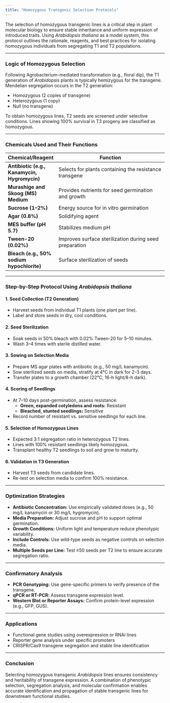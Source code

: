 ```yaml
---
title: "Homozygous Transgenic Selection Protocols"
---
```


The selection of homozygous transgenic lines is a critical step in plant molecular biology to ensure stable inheritance and uniform expression of introduced traits. Using *Arabidopsis thaliana* as a model system, this protocol outlines the rationale, reagents, and best practices for isolating homozygous individuals from segregating T1 and T2 populations.

---

### Logic of Homozygous Selection

Following Agrobacterium-mediated transformation (e.g., floral dip), the T1 generation of *Arabidopsis* plants is typically hemizygous for the transgene. Mendelian segregation occurs in the T2 generation:

- Homozygous (2 copies of transgene)
- Heterozygous (1 copy)
- Null (no transgene)

To obtain homozygous lines, T2 seeds are screened under selective conditions. Lines showing 100% survival in T3 progeny are classified as homozygous.

---

### Chemicals Used and Their Functions

| Chemical/Reagent               | Function                                                             |
|-------------------------------|----------------------------------------------------------------------|
| **Antibiotic (e.g., Kanamycin, Hygromycin)** | Selects for plants containing the resistance transgene              |
| **Murashige and Skoog (MS) Medium**         | Provides nutrients for seed germination and growth                 |
| **Sucrose (1–2%)**                         | Energy source for in vitro germination                             |
| **Agar (0.8%)**                            | Solidifying agent                                                  |
| **MES buffer (pH 5.7)**                    | Stabilizes medium pH                                               |
| **Tween-20 (0.02%)**                       | Improves surface sterilization during seed preparation             |
| **Bleach (e.g., 50% sodium hypochlorite)** | Surface sterilization of seeds                                     |

---

### Step-by-Step Protocol Using *Arabidopsis thaliana*

#### 1. **Seed Collection (T2 Generation)**
   - Harvest seeds from individual T1 plants (one plant per line).
   - Label and store seeds in dry, cool conditions.

#### 2. **Seed Sterilization**
   - Soak seeds in 50% bleach with 0.02% Tween-20 for 5–10 minutes.
   - Wash 3–4 times with sterile distilled water.

#### 3. **Sowing on Selection Media**
   - Prepare MS agar plates with antibiotic (e.g., 50 mg/L kanamycin).
   - Sow sterilized seeds on media, stratify at 4°C in dark for 2–3 days.
   - Transfer plates to a growth chamber (22°C, 16-h light/8-h dark).

#### 4. **Scoring of Seedlings**
   - At 7–10 days post-germination, assess resistance:
     - **Green, expanded cotyledons and roots:** Resistant
     - **Bleached, stunted seedlings:** Sensitive
   - Record number of resistant vs. sensitive seedlings for each line.

#### 5. **Selection of Homozygous Lines**
   - Expected 3:1 segregation ratio in heterozygous T2 lines.
   - Lines with 100% resistant seedlings likely homozygous.
   - Transplant healthy T2 seedlings to soil and grow to maturity.

#### 6. **Validation in T3 Generation**
   - Harvest T3 seeds from candidate lines.
   - Re-test on selection media to confirm 100% resistance.

---

### Optimization Strategies

- **Antibiotic Concentration:** Use empirically validated doses (e.g., 50 mg/L kanamycin or 30 mg/L hygromycin).
- **Media Preparation:** Adjust sucrose and pH to support optimal germination.
- **Growth Conditions:** Uniform light and temperature reduce phenotypic variability.
- **Include Controls:** Use wild-type seeds as negative controls on selection media.
- **Multiple Seeds per Line:** Test ≥50 seeds per T2 line to ensure accurate segregation ratio.

---

### Confirmatory Analysis

- **PCR Genotyping:** Use gene-specific primers to verify presence of the transgene.
- **qPCR or RT-PCR:** Assess transgene expression level.
- **Western Blot or Reporter Assays:** Confirm protein-level expression (e.g., GFP, GUS).

---

### Applications

- Functional gene studies using overexpression or RNAi lines
- Reporter gene analysis under specific promoters
- CRISPR/Cas9 transgene segregation and stable line identification

---

### Conclusion

Selecting homozygous transgenic *Arabidopsis* lines ensures consistency and heritability of transgene expression. A combination of phenotypic selection, segregation analysis, and molecular confirmation enables accurate identification and propagation of stable transgenic lines for downstream functional studies.
